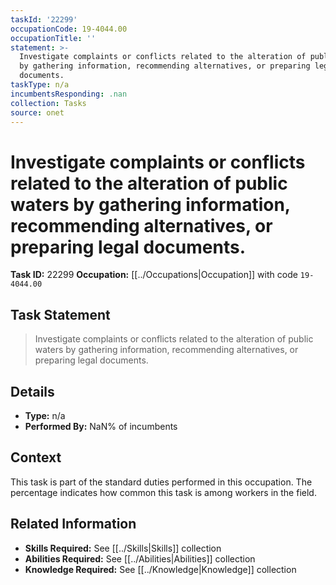 ```yaml
---
taskId: '22299'
occupationCode: 19-4044.00
occupationTitle: ''
statement: >-
  Investigate complaints or conflicts related to the alteration of public waters
  by gathering information, recommending alternatives, or preparing legal
  documents.
taskType: n/a
incumbentsResponding: .nan
collection: Tasks
source: onet
---
```

# Investigate complaints or conflicts related to the alteration of public waters by gathering information, recommending alternatives, or preparing legal documents.

**Task ID:** 22299
**Occupation:** [[../Occupations|Occupation]] with code `19-4044.00`

## Task Statement

> Investigate complaints or conflicts related to the alteration of public waters by gathering information, recommending alternatives, or preparing legal documents.

## Details

- **Type:** n/a
- **Performed By:** NaN% of incumbents

## Context

This task is part of the standard duties performed in this occupation. The percentage indicates how common this task is among workers in the field.

## Related Information

- **Skills Required:** See [[../Skills|Skills]] collection
- **Abilities Required:** See [[../Abilities|Abilities]] collection
- **Knowledge Required:** See [[../Knowledge|Knowledge]] collection
